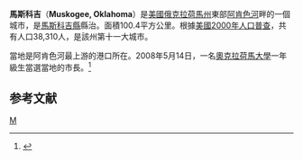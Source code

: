 {{noteTA
|1=zh-hans:马斯科吉;zh-hant:馬斯科吉;zh-tw:馬斯科基;
}}
{{Geobox|City
<!-- *** Name section *** -->
| name = 馬斯科吉<br>Muskogee, Oklahoma
| official_name = 
| category = [[城市|城市]]
<!-- *** Image *** -->
| image = KatyHotelMuskogee.png
| image_size = 
| image_caption = 馬斯科吉的凯蒂酒店和仓库，摄于1907年俄克拉何马州建立时
<!-- *** Symbols *** -->
| flag = 
| flag_size = 
| symbol = 
| symbol_size = 
| symbol_type =
<!-- *** Etymology & nickname & motto *** -->
| etymology_type = 
| etymology = [[克里克语|克里克语]]
| nickname = The Skoge, Oklahoma's River City, Oklahoma's Music City
| motto = We're Proud to be Okies from Muskogee
<!-- *** Country etc. *** -->
| country = United States
| country_flag = true
| state = Oklahoma
| state_flag = true
| region_type = [[俄克拉何马州行政区划|县]]
| region = [[馬斯科吉縣_(奧克拉荷馬州)|馬斯科吉縣]]
| district = 
<!-- *** Geography *** -->
| area_imperial = 38.8
| area_land_imperial = 37.3
| area_water_imperial = 1.4
| area_urban_imperial = 
| area_metro_imperial = 
| location = 
| lat_d = 35.7466
| long_d = -95.3680
| coordinates_type = 
| elevation_imperial = 604
| highest_name = 
| highest location =
| highest_elevation_imperial = 
| lowest_name = 
| lowest_location =
| lowest_elevation_imperial =
<!-- *** Population *** -->
| population_as_of = 2010
| population = 39223
| population_urban = 
| population_metro = 
| population_density_imperial = 1025.9
| population_density_urban_imperial =
| population_density_metro_imperial = 
<!-- *** Government *** -->
| government = 
| established_type = 建立
| established = 1898年3月16日
| government_type = [[議會-經理制政府|議會-經理制]]
| mayor = Bob Coburn
| leader2 = Robert Perkins
| leader2_type = Vice Mayor
| leader3 = Greg Buckley
| leader3_type = City Manager
<!-- *** Various codes *** -->
| timezone = [[北美中部时区|北美中部 (CST)]]
| utc_offset = -6
| timezone_DST = [[北美中部时区|北美中部 (CST)]]
| utc_offset_DST = -5
| postal_code = 
| postal_code_type = 
| area_code = 918
| area_code_type = 
| code2_type =
| code2 =
<!-- *** Free fields *** -->
| free_type = 
| free =
| free1_type = 
| free1 = 
<!-- *** Map section *** -->
| map1 = OKMap-doton-Muskogee.PNG
| map1_caption = 馬斯科吉在俄克拉何马州的位置
<!-- *** Website *** -->
| website = [http://www.cityofmuskogee.com/ cityofmuskogee.com]
<!-- *** Footnotes *** -->
| footnotes = 
}}
'''馬斯科吉'''（'''Muskogee, Oklahoma'''）是[[美國|美國]][[俄克拉荷馬州|俄克拉荷馬州]]東部[[阿肯色河|阿肯色河]]畔的一個城市，是[[馬斯科吉縣_(奥克拉荷馬州)|馬斯科吉縣]]縣治。面積100.4平方公里。根據[[美國2000年人口普查|美國2000年人口普查]]，共有人口38,310人，是該州第十一大城市。

當地是阿肯色河最上游的港口所在。2008年5月14日，一名[[奧克拉荷馬大學|奧克拉荷馬大學]]一年級生當選當地的市長。<ref>{{cite news 
  | last = [[美聯社|美聯社]]
  | first = 
  | coauthors = 
  | title = College Student, 19, Elected Mayor of Oklahoma City of 38,000
  | work = 
  | pages = 
  | language = 
  | publisher = [[福克斯新聞頻道|福克斯新聞頻道]]
  | date = 2008-05-14
  | url = http://www.foxnews.com/story/0,2933,355537,00.html}}</ref>

== 参考文献 ==
<div class="references-small">
<references />
</div>

{{Oklahoma}}

{{Authority control}}
[[Category:俄克拉何马州城市|M]]